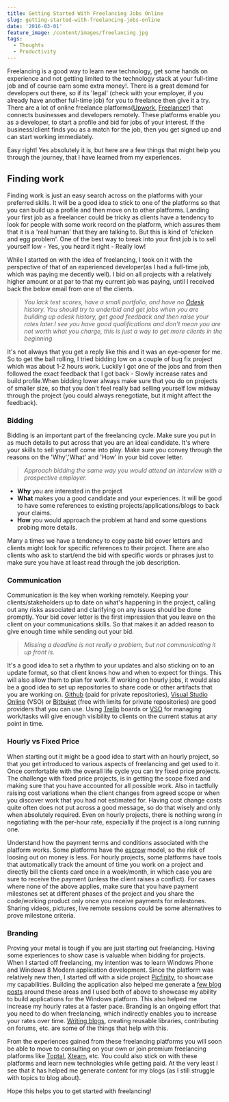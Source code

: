 ```yaml
---
title: Getting Started With Freelancing Jobs Online
slug: getting-started-with-freelancing-jobs-online
date: '2016-03-01'
feature_image: /content/images/freelancing.jpg
tags:
  - Thoughts
  - Productivity
---
```

Freelancing is a good way to learn new technology, get some hands on experience and not getting limited to the technology stack at your full-time job and of course earn some extra money!. There is a great demand for developers out there, so if its 'legal' (check with your employer, if you already have another full-time job) for you to freelance then give it a try. There are a lot of online freelance platforms([Upwork](https://www.upwork.com/), [Freelancer](https://www.freelancer.com/)) that connects businesses and developers remotely. These platforms enable you as a developer, to start a profile and bid for jobs of your interest. If the business/client finds you as a match for the job, then you get signed up and can start working immediately.

Easy right! Yes absolutely it is, but here are a few things that might help you through the journey, that I have learned from my experiences.

<ImageCard src="/content/images/freelancing.jpg" alt="Freelancer" />

## **Finding work**

Finding work is just an easy search across on the platforms with your preferred skills. It will be a good idea to stick to one of the platforms so that you can build up a profile and then move on to other platforms. Landing your first job as a freelancer could be tricky as clients have a tendency to look for people with some work record on the platform, which assures them that it is a 'real human' that they are talking to. But this is kind of 'chicken and egg problem'. One of the best way to break into your first job is to sell yourself low - Yes, you heard it right - Really low!

While I started on with the idea of freelancing, I took on it with the perspective of that of an experienced developer(as I had a full-time job, which was paying me decently well). I bid on all projects with a relatively higher amount or at par to that my current job was paying, until I received back the below email from one of the clients.

> _You lack test scores, have a small portfolio, and have no [Odesk](https://www.upwork.com) history. You should try to underbid and get jobs when you are building up odesk history, get good feedback and then raise your rates later.I see you have good qualifications and don't mean you are not worth what you charge, this is just a way to get more clients in the beginning_

It's not always that you get a reply like this and it was an eye-opener for me. So to get the ball rolling, I tried bidding low on a couple of bug fix project which was about 1-2 hours work. Luckily I got one of the jobs and from then followed the exact feedback that I got back - Slowly increase rates and build profile.When bidding lower always make sure that you do on projects of smaller size, so that you don't feel really bad selling yourself low midway through the project (you could always renegotiate, but it might affect the feedback).

### **Bidding**

Bidding is an important part of the freelancing cycle. Make sure you put in as much details to put across that you are an ideal candidate. It's where your skills to sell yourself come into play. Make sure you convey through the reasons on the 'Why','What' and 'How' in your bid cover letter.

> _Approach bidding the same way you would attend an interview with a prospective employer._

-   **Why** you are interested in the project
-   **What** makes you a good candidate and your experiences. It will be good to have some references to existing projects/applications/blogs to back your claims.
-   **How** you would approach the problem at hand and some questions probing more details.

Many a times we have a tendency to copy paste bid cover letters and clients might look for specific references to their project. There are also clients who ask to start/end the bid with specific words or phrases just to make sure you have at least read through the job description.

### **Communication**

Communication is the key when working remotely. Keeping your clients/stakeholders up to date on what's happening in the project, calling out any risks associated and clarifying on any issues should be done promptly. Your bid cover letter is the first impression that you leave on the client on your communications skills. So that makes it an added reason to give enough time while sending out your bid.

> _Missing a deadline is not really a problem, but not communicating it up front is._

It's a good idea to set a rhythm to your updates and also sticking on to an update format, so that client knows how and when to expect for things. This will also allow them to plan for work. If working on hourly jobs, it would also be a good idea to set up repositories to share code or other artifacts that you are working on. [Github](https://github.com) (paid for private repositories), [Visual Studio Online](https://www.visualstudio.com/en-us/products/visual-studio-team-services-vs.aspx) (VSO) or [Bitbuket](https://bitbucket.org) (free with limits for private repositories) are good providers that you can use. Using [Trello](https://trello.com) boards or [VSO](https://www.visualstudio.com/en-us/products/visual-studio-team-services-vs.aspx) for managing work/tasks will give enough visibility to clients on the current status at any point in time.

### **Hourly vs Fixed Price**

When starting out it might be a good idea to start with an hourly project, so that you get introduced to various aspects of freelancing and get used to it. Once comfortable with the overall life cycle you can try fixed price projects. The challenge with fixed price projects, is in getting the scope fixed and making sure that you have accounted for all possible work. Also in tactfully raising cost variations when the client changes from agreed scope or when you discover work that you had not estimated for. Having cost change costs quite often does not put across a good message, so do that wisely and only when absolutely required. Even on hourly projects, there is nothing wrong in negotiating with the per-hour rate, especially if the project is a long running one.

Understand how the payment terms and conditions associated with the platform works. Some platforms have the [escrow](https://en.wikipedia.org/wiki/Escrow) model, so the risk of loosing out on money is less. For hourly projects, some platforms have tools that automatically track the amount of time you work on a project and directly bill the clients card once in a week/month, in which case you are sure to receive the payment (unless the client raises a conflict). For cases where none of the above applies, make sure that you have payment milestones set at different phases of the project and you share the code/working product only once you receive payments for milestones. Sharing videos, pictures, live remote sessions could be some alternatives to prove milestone criteria.

### **Branding**

Proving your metal is tough if you are just starting out freelancing. Having some experiences to show case is valuable when bidding for projects. When I started off freelancing, my intention was to learn Windows Phone and Windows 8 Modern application development. Since the platform was relatively new then, I started off with a side project [Picfinity](https://www.microsoft.com/en-us/store/apps/picfinity/9wzdncrdwxx8), to showcase my capabilities. Building the application also helped me generate a [few blog posts](/tag/500px/) around these areas and I used both of above to showcase my ability to build applications for the Windows platform. This also helped me increase my hourly rates at a faster pace. Branding is an ongoing effort that you need to do when freelancing, which indirectly enables you to increase your rates over time. [Writing blogs](/blog/get-started-with-your-blog/), creating reusable libraries, contributing on forums, etc. are some of the things that help with this.

From the experiences gained from these freelancing platforms you will soon be able to move to consulting on your own or join premium freelancing platforms like [Toptal](https://www.toptal.com), [Xteam](http://x-team.com/), etc. You could also stick on with these platforms and learn new technologies while getting paid. At the very least I see that it has helped me generate content for my blogs (as I still struggle with topics to blog about).

Hope this helps you to get started with freelancing!
